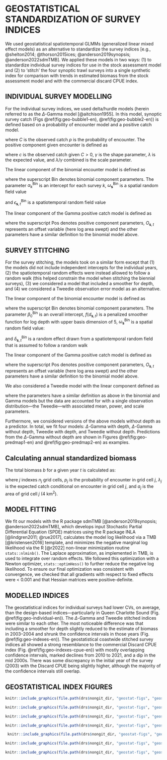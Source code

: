 \clearpage

# GEOSTATISTICAL STANDARDIZATION OF SURVEY INDICES

\newcommand{\s}{\boldsymbol{s}}

We used geostatistical spatiotemporal GLMMs (generalized linear mixed effect models) as an alternative to standardize the survey indices [e.g., @shelton2014; @thorson2015ices; @anderson2019synopsis; @anderson2022sdmTMB].
We applied these models in two ways:
(1) to standardize individual survey indices for use in the stock assessment model and
(2) to 'stitch' the four synoptic trawl surveys into a single synthetic index for comparison with trends in estimated biomass from the stock assessment model and with the commercial discard CPUE index.

## INDIVIDUAL SURVEY MODELLING

For the individual survey indices, we used delta/hurdle models (herein referred to as the $\Delta$-Gamma model [@aitchison1955].
In this model, synoptic survey catch (Figs \@ref(fig:geo-bubble1-en), \@ref(fig:geo-bubble2-en)) is defined based on a probability of encounter model and a positive catch model.

\begin{equation}
\mathrm{Pr} [C > 0] = p,
\end{equation}

where $C$ is the observed catch $p$ is the probability of encounter.
The positive component given encounter is defined as

\begin{equation}
\mathrm{Pr} [C = c \vert C > 0] = \mathrm{Gamma}\left(c, \gamma, \lambda / \gamma \right),
\end{equation}

where $c$ is the observed catch given $C > 0$, $\gamma$ is the shape parameter, $\lambda$ is the expected value, and $\lambda / \gamma$ combined is the scale parameter.

The linear component of the binomial encounter model is defined as

\begin{align}
p_{\s,t} &=
\mathrm{logit}^{-1} \left(\alpha_k^\mathrm{Bin} + \omega_{\s}^\mathrm{Bin} + \epsilon{\s,t}^\mathrm{Bin} \right),
\end{align}

where the superscript $\mathrm{Bin}$ denotes binomial component parameters.
The parameter $\alpha_k^\mathrm{Bin}$ is an intercept for each survey $k$,
$\omega_{\s}^\mathrm{Bin}$ is a spatial random field value

\begin{align}
\boldsymbol{\omega} &\sim \operatorname{MVNormal} \left( \boldsymbol{0}, \boldsymbol{\Sigma}_\omega \right),
\end{align}

and $\epsilon_{\s,t}^\mathrm{Bin}$ is a spatiotemporal random field value

\begin{align}
\boldsymbol{\epsilon} &\sim \operatorname{MVNormal} (\boldsymbol{0}, \boldsymbol{\Sigma}_{\epsilon}).
\end{align}

The linear component of the Gamma positive catch model is defined as

\begin{align}
\lambda_{\s,t} &=
\exp \left(\alpha_k^\mathrm{Pos} + \omega_{\s}^\mathrm{Pos} + \epsilon{\s,t}^\mathrm{Pos} +
O_{\s,t} \right),
\end{align}

where the superscript $\mathrm{Pos}$ denotes positive component parameters, $O_{\s, t}$ represents an offset variable (here log area swept) and the other parameters have a similar definition to the binomial model above.

## SURVEY STITCHING

For the survey stitching, the models took on a similar form except that (1) the models did not include independent intercepts for the individual years, (2) the spatiotemporal random effects were instead allowed to follow a random walk (this helped constrain the model when stitching the biennial surveys), (3) we considered a model that included a smoother for depth, and (4) we considered a Tweedie observation error model as an alternative.

The linear component of the binomial encounter model is defined as

\begin{align}
p_{\s,t} &=
\mathrm{logit}^{-1} \left(\beta_0^\mathrm{Bin} + f (d_{\s,t}) + \omega_{\s}^\mathrm{Bin} + \delta{\s,t}^\mathrm{Bin} \right),
\end{align}

where the superscript $\mathrm{Bin}$ denotes binomial component parameters.
The parameter $\beta_0^\mathrm{Bin}$ is an overall intercept,
$f (d_{\s,t})$ is a penalized smoother function for log depth with upper basis dimension of 5,
$\omega_{\s}^\mathrm{Bin}$ is a spatial random field value:

\begin{align}
\boldsymbol{\omega} &\sim \operatorname{MVNormal} \left( \boldsymbol{0}, \boldsymbol{\Sigma}_\omega \right),
\end{align}

and $\delta_{\s,t}^\mathrm{Bin}$ is a random effect drawn from a spatiotemporal random field that is assumed to follow a random walk

\begin{align}
\boldsymbol{\delta}_{t=1} &\sim \operatorname{MVNormal} (\boldsymbol{0}, \boldsymbol{\Sigma}_{\epsilon}),\\
\boldsymbol{\delta}_{t>1} &= \boldsymbol{\delta}_{t-1} +  \boldsymbol{\epsilon_{t-1}},  \:
\boldsymbol{\epsilon_{t-1}} \sim \operatorname{MVNormal} \left(\boldsymbol{0}, \boldsymbol{\Sigma}_{\epsilon} \right).
\end{align}

The linear component of the Gamma positive catch model is defined as

\begin{align}
\lambda_{\s,t} &=
\exp \left(\beta_0^\mathrm{Pos} + f (d_{\s,t}) + \omega_{\s}^\mathrm{Pos} + \delta_{\s,t}^\mathrm{Pos} +
O_{\s,t} \right),
\end{align}

where the superscript $\mathrm{Pos}$ denotes positive component parameters, $O_{\s, t}$ represents an offset variable (here log area swept) and the other parameters have a similar definition to the binomial model above.

We also considered a Tweedie model with the linear component defined as

\begin{align}
\mu_{\s,t} &= \exp \left(\beta_0 + f (d_{\s,t}) + \omega_{\s} + O_{\s,t} + \delta_{\s,t} \right),
\end{align}

where the parameters have a similar definition as above in the binomial and Gamma models but the data are accounted for with a single observation distribution---the Tweedie---with associated mean, power, and scale parameters.

Furthermore, we considered versions of the above models without depth as a predictor.
In total, we fit four models: $\Delta$-Gamma with depth, $\Delta$-Gamma without depth, Tweedie with depth, and Tweedie without depth.
Predictions from the $\Delta$-Gamma without depth are shown in Figures \@ref(fig:geo-predmap1-en) and \@ref(fig:geo-predmap2-en) as examples.

## Calculating annual standardized biomass

The total biomass $b$ for a given year $t$ is calculated as:

\begin{equation}
b_t \sum^{n_j}_{j = 1} p_{j,t} \lambda_{j,t} a_j,
\end{equation}

where $j$ indexes $n_j$ grid cells, $p_j$ is the probability of encounter in grid cell $j$, $\lambda_j$ is the expected catch conditional on encounter in grid cell $j$, and $a_j$ is the area of grid cell $j$ (4 km^2^).

## MODEL FITTING

We fit our models with the R package sdmTMB [@anderson2019synopsis; @anderson2022sdmTMB],
which develops input Stochastic Partial Differential Equation (SPDE) matrices using the R package INLA [@lindgren2011; @rue2017],
calculates the model log likelihood via a TMB [@kristensen2016] template,
and minimizes the negative marginal log likelihood via the R [@r2022] non-linear minimization routine `stats::nlminb()`.
The Laplace approximation, as implemented in TMB, is used to integrate over random effects.
We followed this optimization with a Newton optimizer, `stats::optimHess()` to further reduce the negative log likelihood.
To ensure our final optimization was consistent with convergence,
we checked that all gradients with respect to fixed effects were < 0.001 and that Hessian matrices were positive-definite.

## MODELLED INDICES

The geostatistical indices for individual surveys had lower CVs, on average, than the design-based indices---particularly in Queen Charlotte Sound (Fig. \@ref(fig:geo-individual-en)).
The $\Delta$-Gamma and Tweedie stitched indices were similar to each other.
The most noticeable difference was that including a smoother for depth slightly reduced to the estimate of biomass in 2003--2004 and shrunk the confidence intervals in those years (Fig. \@ref(fig:geo-indexes-en)).
The geostatistical coastwide stitched survey indices all showed a strong resemblance to the commercial Discard CPUE index (Fig. \@ref(fig:geo-indexes-cpue-en)) with mostly overlapping confidence intervals, marked declines from 2010 to 2021, and a dip in the mid 2000s.
There was some discrepancy in the initial year of the survey (2003) with the Discard CPUE being slightly higher,  although the majority of the confidence intervals still overlap.

## GEOSTATISTICAL INDEX FIGURES

```r
knitr::include_graphics(file.path(drs$nongit_dir, "geostat-figs", "geostat-map-raw1.png"), dpi = NA)
```

```r
knitr::include_graphics(file.path(drs$nongit_dir, "geostat-figs", "geostat-map-raw2.png"), dpi = NA)
```

```r
knitr::include_graphics(file.path(drs$nongit_dir, "geostat-figs", "geostat-map-pred1.png"), dpi = NA)
```

```r
knitr::include_graphics(file.path(drs$nongit_dir, "geostat-figs", "geostat-map-pred2.png"), dpi = NA)
```

```r
 knitr::include_graphics(file.path(drs$nongit_dir, "geostat-figs", "geostat-individual-vs-design.png"), dpi = NA)
```

```r
knitr::include_graphics(file.path(drs$nongit_dir, "geostat-figs", "geostat-indexes.png"), dpi = NA)
```

```r
knitr::include_graphics(file.path(drs$nongit_dir, "geostat-figs", "geostat-indexes-cpue.png"), dpi = NA)
```
